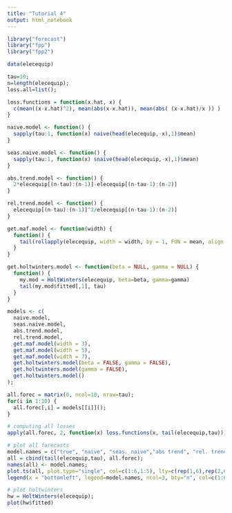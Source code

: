 ```yaml
---
title: "Tutorial 4"
output: html_notebook
---
```


```r
library("forecast")
library("fpp")
library("fpp2")
```

```r
data(elecequip)
```

```r
tau=10;
n=length(elecequip);
loss.all=list();
```

```r
loss.functions = function(x.hat, x) {
  c(mean((x-x.hat)^2), mean(abs(x-x.hat)), mean(abs( (x-x.hat)/x )) )
}
```

```r
naive.model <- function() {
  sapply(tau:1, function(x) naive(head(elecequip,-x),1)$mean)
}

seas.naive.model <- function() {
  sapply(tau:1, function(x) snaive(head(elecequip,-x),1)$mean)
}

abs.trend.model <- function() {
  2*elecequip[(n-tau):(n-1)]-elecequip[(n-tau-1):(n-2)]
}

rel.trend.model <- function() {
  elecequip[(n-tau):(n-1)]^2/elecequip[(n-tau-1):(n-2)]
}
```

```r
get.maf.model <- function(width) {
  function() {
    tail(rollapply(elecequip, width = width, by = 1, FUN = mean, align = "right"), tau)
  }
}

get.holtwinters.model <- function(beta = NULL, gamma = NULL) {
  function() {
    my.mod = HoltWinters(elecequip, beta=beta, gamma=gamma)
    tail(my.mod$fitted[,1], tau)
  }
}
```

```r
models <- c(
  naive.model,
  seas.naive.model,
  abs.trend.model,
  rel.trend.model,
  get.maf.model(width = 3),
  get.maf.model(width = 5),
  get.maf.model(width = 7),
  get.holtwinters.model(beta = FALSE, gamma = FALSE),
  get.holtwinters.model(gamma = FALSE),
  get.holtwinters.model()
);
```

```r
all.forec = matrix(0, ncol=10, nrow=tau);
for(i in 1:10) {
  all.forec[,i] = models[[i]]();
}
```

```r
# computing all losses
apply(all.forec, 2, function(x) loss.functions(x, tail(elecequip,tau)))
```

```r
# plot all forecasts
model.names = c("true", "naive", "seas. naive","abs trend", "rel. trend", "maf 3", "maf 5", "maf 7", "emwa", "holt", "holtwinters")
all = cbind(tail(elecequip,tau), all.forec);
names(all) <- model.names;
plot.ts(all, plot.type="single", col=c(1:6,1:5), lty=c(rep(1,6),rep(2,6)), ylab="forecasts", ylim=c(30,120))
legend(x = "bottomleft", legend=model.names, ncol=3, bty="n", col=c(1:6,1:5), lty=c(rep(1,6),rep(2,6)))
```

```r
# plot holtwinters
hw = HoltWinters(elecequip);
plot(hw$fitted)
```